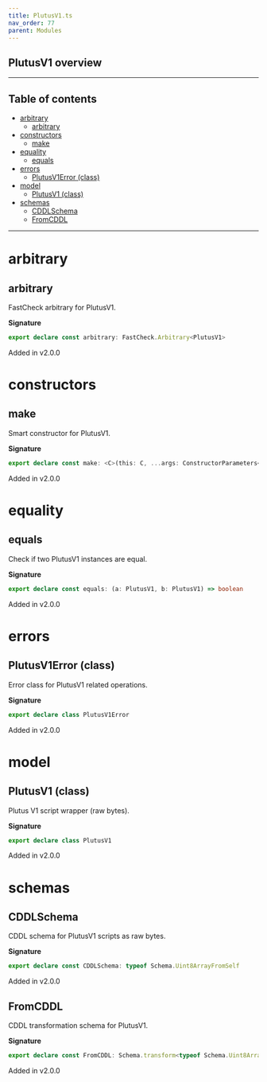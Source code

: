 ```yaml
---
title: PlutusV1.ts
nav_order: 77
parent: Modules
---
```


## PlutusV1 overview

---

<h2 className="text-delta">Table of contents</h2>

- [arbitrary](#arbitrary)
  - [arbitrary](#arbitrary-1)
- [constructors](#constructors)
  - [make](#make)
- [equality](#equality)
  - [equals](#equals)
- [errors](#errors)
  - [PlutusV1Error (class)](#plutusv1error-class)
- [model](#model)
  - [PlutusV1 (class)](#plutusv1-class)
- [schemas](#schemas)
  - [CDDLSchema](#cddlschema)
  - [FromCDDL](#fromcddl)

---

# arbitrary

## arbitrary

FastCheck arbitrary for PlutusV1.

**Signature**

```ts
export declare const arbitrary: FastCheck.Arbitrary<PlutusV1>
```

Added in v2.0.0

# constructors

## make

Smart constructor for PlutusV1.

**Signature**

```ts
export declare const make: <C>(this: C, ...args: ConstructorParameters<C>) => InstanceType<C>
```

Added in v2.0.0

# equality

## equals

Check if two PlutusV1 instances are equal.

**Signature**

```ts
export declare const equals: (a: PlutusV1, b: PlutusV1) => boolean
```

Added in v2.0.0

# errors

## PlutusV1Error (class)

Error class for PlutusV1 related operations.

**Signature**

```ts
export declare class PlutusV1Error
```

Added in v2.0.0

# model

## PlutusV1 (class)

Plutus V1 script wrapper (raw bytes).

**Signature**

```ts
export declare class PlutusV1
```

Added in v2.0.0

# schemas

## CDDLSchema

CDDL schema for PlutusV1 scripts as raw bytes.

**Signature**

```ts
export declare const CDDLSchema: typeof Schema.Uint8ArrayFromSelf
```

Added in v2.0.0

## FromCDDL

CDDL transformation schema for PlutusV1.

**Signature**

```ts
export declare const FromCDDL: Schema.transform<typeof Schema.Uint8ArrayFromSelf, typeof PlutusV1>
```

Added in v2.0.0
